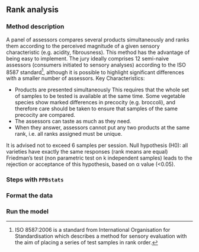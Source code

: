 ## Rank analysis {#rank}

### Method description

A panel of assessors compares several products simultaneously and ranks them according to the perceived magnitude of a given sensory characteristic (e.g. acidity, fibrousness).
This method has the advantage of being easy to implement. 
The jury ideally comprises 12 semi-naive assessors (consumers initiated to sensory analyses) according to the ISO 8587 standard^[ISO 8587:2006 is a standard from International Organisation for Standardisation which describes a method for sensory evaluation with the aim of placing a series of test samples in rank order.], although it is possible to highlight significant differences with a smaller number of assessors.
Key Characteristics:

- Products are presented simultaneously 
This requires that the whole set of samples to be tested is available at the same time.  Some vegetable species show marked differences in precocity (e.g. broccoli), and therefore care should be taken to ensure that samples of the same precocity are compared.
- The assessors can taste as much as they need.
- When they answer, assessors cannot put any two products at the same rank, i.e. all ranks assigned must be unique.

It is advised not to exceed 6 samples per session. 
Null hypothesis (H0): all varieties have exactly the same responses (rank means are equal) 
Friedman’s test (non parametric test on k independent samples) leads to the rejection or acceptance of this hypothesis, based on α value (<0.05).


### Steps with `PPBstats`


### Format the data


### Run the model




